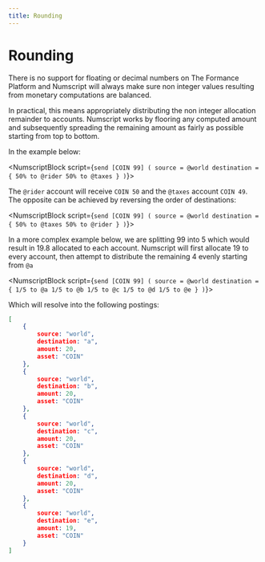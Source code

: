 ```yaml
---
title: Rounding
---
```


# Rounding
There is no support for floating or decimal numbers on The Formance Platform and Numscript will always make sure non integer values resulting from monetary computations are balanced.

In practical, this means appropriately distributing the non integer allocation remainder to accounts. Numscript works by flooring any computed amount and subsequently spreading the remaining amount as fairly as possible starting from top to bottom.

In the example below:

<NumscriptBlock script={`send [COIN 99] (
  source = @world
  destination = {
    50% to @rider
    50% to @taxes
  }
)`}></NumscriptBlock>

The `@rider` account will receive `COIN 50` and the `@taxes` account `COIN 49`. The opposite can be achieved by reversing the order of destinations:

<NumscriptBlock script={`send [COIN 99] (
  source = @world
  destination = {
    50% to @taxes
    50% to @rider
  }
)`}></NumscriptBlock>

In a more complex example below, we are splitting 99 into 5 which would result in 19.8 allocated to each account. Numscript will first allocate 19 to every account, then attempt to distribute the remaining 4 evenly starting from `@a`

<NumscriptBlock script={`send [COIN 99] (
  source = @world
  destination = {
    1/5 to @a
    1/5 to @b
    1/5 to @c
    1/5 to @d
    1/5 to @e
  }
)`}></NumscriptBlock>

Which will resolve into the following postings:

```json
[
	{
		source: "world",
		destination: "a",
		amount: 20,
		asset: "COIN"
	},
	{
		source: "world",
		destination: "b",
		amount: 20,
		asset: "COIN"
	},
	{
		source: "world",
		destination: "c",
		amount: 20,
		asset: "COIN"
	},
	{
		source: "world",
		destination: "d",
		amount: 20,
		asset: "COIN"
	},
	{
		source: "world",
		destination: "e",
		amount: 19,
		asset: "COIN"
	}
]
```
